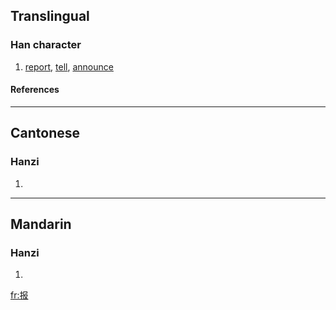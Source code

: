 {{see|報}}

==Translingual==
{{Han stroke|[[Image:报-order.gif]]}}
===Han character===
{{Han char|rn=64|rad=手|as=04|sn=7|four=|canj=手尸中水 (QSLE)}}
# [[report]], [[tell]], [[announce]]
====References====
{{Han ref|kx=0422.121|hdz=31846.010|uh=62A5|ud=25253}}
----

==Cantonese==
===Hanzi===
{{yue-hanzi|jyut=|y=bou3}}
# {{defn|Cantonese}}
----
==Mandarin==
===Hanzi===
{{cmn-hanzi|tra=報|pin=[[bào]] ([[bao4]])|wg=pao<sup>4</sup>}}
# {{defn|Mandarin}}

[[fr:报]]